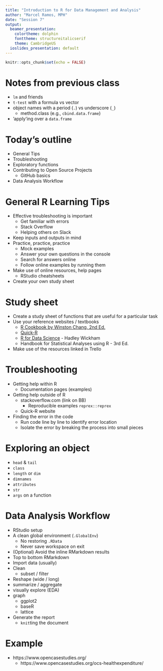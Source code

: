 ```yaml
---
title: "Introduction to R for Data Management and Analysis"
author: "Marcel Ramos, MPH"
date: "Session 7"
output:
  beamer_presentation:
    colortheme: dolphin
    fonttheme: structureitalicserif
    theme: CambridgeUS
  ioslides_presentation: default
---
```


```r
knitr::opts_chunk$set(echo = FALSE)
```

# Notes from previous class

* `lm` and friends
* `t-test` with a formula vs vector
* object names with a period (`.`) vs underscore (`_`)
  * method.class (e.g., `cbind.data.frame`)
* 'apply'ing over a `data.frame`

# Today's outline

* General Tips
* Troubleshooting
* Exploratory functions
* Contributing to Open Source Projects
  * GitHub basics
* Data Analysis Workflow

# General R Learning Tips

* Effective troubleshooting is important
    * Get familiar with errors
    * Stack Overflow
    * Helping others on Slack
* Keep inputs and outputs in mind
* Practice, practice, practice
    * Mock examples
    * Answer your own questions in the console
    * Search for answers online
    * Follow online examples by running them
* Make use of online resources, help pages
    * RStudio cheatsheets
* Create your own study sheet

# Study sheet

* Create a study sheet of functions that are useful for a particular task
* Use your reference websites / textbooks
    * [R Cookbook by Winston Chang, 2nd Ed.](https://r-graphics.org/)
    * [Quick-R](https://www.statmethods.net/)
    * [R for Data Science](https://r4ds.had.co.nz/) - Hadley Wickham
    * Handbook for Statistical Analyses using R - 3rd Ed.
* Make use of the resources linked in Trello

# Troubleshooting

* Getting help within R
    * Documentation pages (examples)
* Getting help outside of R
    * stackoverflow.com (link on BB)
        * Reproducible examples `reprex::reprex`
    * Quick-R website
* Finding the error in the code
    * Run code line by line to identify error location
    * Isolate the error by breaking the process into small pieces

# Exploring an object

* `head` & `tail`
* `class`
* `length` or `dim`
* `dimnames`
* `attributes`
* `str`
* `args` on a function

# Data Analysis Workflow

* RStudio setup
* A clean global environment (`.GlobalEnv`)
  * No restoring `.RData`
  * Never save workspace on exit
* (Optional) Avoid the inline RMarkdown results
* Top to bottom RMarkdown
* Import data (usually)
* Clean
    * subset / filter
* Reshape (wide / long)
* summarize / aggregate
* visually explore (EDA)
* graph
  * ggplot2
  * baseR
  * lattice
* Generate the report
  * `knit`ting the document

# Example

* https://www.opencasestudies.org/
    * https://www.opencasestudies.org/ocs-healthexpenditure/
